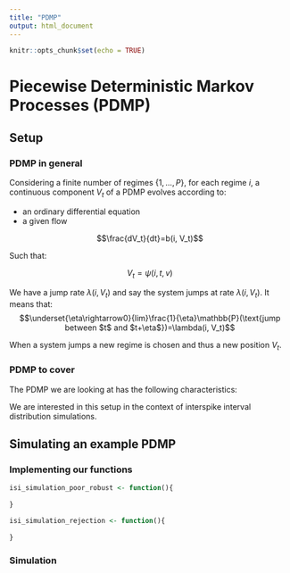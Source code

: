 ```yaml
---
title: "PDMP"
output: html_document
---
```


```r
knitr::opts_chunk$set(echo = TRUE)
```

# Piecewise Deterministic Markov Processes (PDMP)

## Setup

### PDMP in general

Considering a finite number of regimes $\{1, ..., P\}$, for each regime $i$, a continuous component $V_t$ of a PDMP evolves according to:

- an ordinary differential equation
- a given flow

$$\frac{dV_t}{dt}=b(i, V_t)$$

Such that:

$$V_t=\psi(i, t, v)$$

We have a jump rate $\lambda(i, V_t)$ and say the system jumps at rate $\lambda(i, V_t)$. It means that: $$\underset{\eta\rightarrow0}{lim}\frac{1}{\eta}\mathbb{P}(\text{jump between $t$ and $t+\eta$})=\lambda(i, V_t)$$

When a system jumps a new regime is chosen and thus a new position $V_t$.

### PDMP to cover

The PDMP we are looking at has the following characteristics:

\begin{align}
p&=1\\
\frac{dV_t}{dt}&=b(1, V_t)=1\\
\lambda(1, v)&=v^2\\
\text{At the jump }(1, v)&\rightarrow(1, V^{rest})
\end{align}

We are interested in this setup in the context of interspike interval distribution simulations.

## Simulating an example PDMP

### Implementing our functions

```r

isi_simulation_poor_robust <- function(){
  
}

isi_simulation_rejection <- function(){
  
}

```

### Simulation